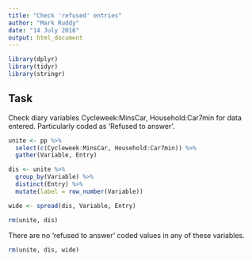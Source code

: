 ```yaml
---
title: "Check 'refused' entries"
author: "Mark Ruddy"
date: "14 July 2016"
output: html_document
---
```


```r
library(dplyr)
library(tidyr)
library(stringr)
```

## Task

Check diary variables Cycleweek:MinsCar, Household:Car7min for data entered. Particularly coded as 'Refused to answer'.

```r

unite <- pp %>% 
  select(c(Cycleweek:MinsCar, Household:Car7min)) %>%
  gather(Variable, Entry)

dis <- unite %>%
  group_by(Variable) %>%
  distinct(Entry) %>%
  mutate(label = row_number(Variable))

wide <- spread(dis, Variable, Entry)

rm(unite, dis)

```

There are no 'refused to answer' coded values in any of these variables.


```r
rm(unite, dis, wide)
```




